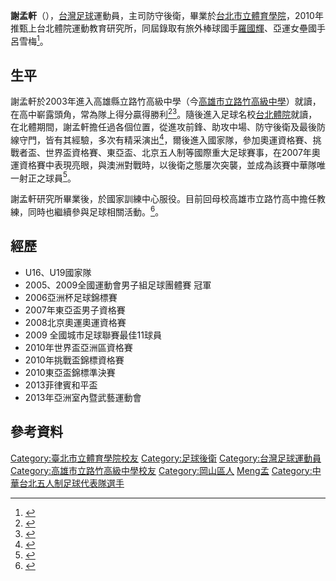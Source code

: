 {{Football player infobox
| playername = 謝孟軒
| image = 
| fullname = 謝孟軒
| englishfullname = Meng-hsuan Hsieh
| height = {{height|m=1.72}}
| dateofbirth = {{birth date and age|1986|5|12}}
| cityofbirth = [[高雄縣|高雄縣]]岡山鎮(今[[高雄市|高雄市]][[岡山區|岡山區]])
| countryofbirth ={{TWN}}
| currentclub = [[台灣國訓足球隊|台灣國訓足球隊]]
| clubnumber = 1
| position = [[後衛_(足球)|後衛]]
| youthyears = 2001－03<br />2003－05<br />2005－10
| youthclubs = 前峰國中<br />[[高雄市立路竹高級中學|路竹高中]]<br />[[台北市立體育學院|台北體院]]
| years = 2012年<br /> 2013- 
| clubs = [[大同足球隊|大同足球隊]]<br /> [[台灣國訓足球隊|台灣國訓足球隊]]
| caps(goals) = 
| nationalyears = 2005－
| nationalteam = [[中華台北足球代表隊|中華台北]]
| nationalcaps(goals) = ?（?）
| pcupdate = 2011年3月18日 (五) 15:00 (UTC)
| ntupdate = 2011年3月18日 (五) 15:00 (UTC)
}}
'''謝孟軒'''（{{bd|1986年|5月12日}}），[[台灣|台灣]][[足球|足球]]運動員，主司防守後衛，畢業於[[台北市立體育學院|台北市立體育學院]]，2010年推甄上台北體院運動教育研究所，同屆錄取有旅外棒球國手[[羅國輝|羅國輝]]、亞運女壘國手呂雪梅<ref>{{cite news|title=北體運動教育研究所　羅國輝榜首錄取|url=http://iservice.libertytimes.com.tw/liveNews/news.php?no=448577&type=%E9%AB%94%E8%82%B2|publisher=[[自由時報|自由時報]]|date=2010-12-31|quote=}}{{dead link|date=2018年4月 |bot=InternetArchiveBot |fix-attempted=yes }}</ref>。

== 生平 ==
謝孟軒於2003年進入高雄縣立路竹高級中學（今[[高雄市立路竹高級中學|高雄市立路竹高級中學]]）就讀，在高中嶄露頭角，常為隊上得分贏得勝利<ref>{{cite news|title=路中足球員謝孟軒專訪|url=http://www.ltsports.com.tw/main/news.asp?no=6981&N_Class=4|publisher=[[麗台運動報|麗台運動報]]|date=2003-01-26|quote=謝孟軒成為昨天決賽上最出風頭人物，路竹中學獲勝四分中有三球都是他的傑作，謝孟軒真是樂歪了！}}{{Dead link|date=2020年2月 |bot=InternetArchiveBot |fix-attempted=yes }}</ref><ref>{{cite news|title=世界中學足球賽代表隊 路竹、光復出線|url=http://www.ltsports.com.tw/football/latest/6947-news|publisher=[[麗台運動報|麗台運動報]]|date=2003-01-26|quote=七號林建廷抓住機會發角球給前鋒謝孟軒，謝孟軒一躍將球頂進門，為路中扳回寶貴一分，路中吃了定心丸，奪下第二分。路中再從左路進攻，以四十五度斜傳進球給謝孟軒，謝孟軒控球後轉身射門成功，為球隊拿下三比一領先拉開比數。}}{{dead link|date=2018年4月 |bot=InternetArchiveBot |fix-attempted=yes }}</ref>。隨後進入足球名校[[台北市立體育學院|台北體院]]就讀，在北體期間，謝孟軒擔任過各個位置，從進攻前鋒、助攻中場、防守後衛及最後防線守門，皆有其經驗，多次有精采演出<ref>{{cite news|title=足協杯大學菁英賽》謝孟軒致勝一擊　北體勝義守晉四|url=http://www.ltsports.com.tw/main/news.asp?no=49437&N_Class=4|publisher=[[麗台運動報|麗台運動報]]|date=2006-09-16|quote=北體教練張武業則表示，謝孟軒在國家隊雖打後衛，但體能和肌力在北體都是第一把交椅，也是該隊前場最有威脅的人物。}}{{Dead link|date=2020年2月 |bot=InternetArchiveBot |fix-attempted=yes }}</ref>，爾後進入國家隊，參加奧運資格賽、挑戰者盃、世界盃資格賽、東亞盃、北京五人制等國際重大足球賽事，在2007年奧運資格賽中表現亮眼，與澳洲對戰時，以後衛之態屢次突襲，並成為該賽中華隊唯一射正之球員<ref>{{cite news|title=奧運足球資格賽》攻守兼備　謝孟軒展現全能球風|url=http://www.ltsports.com.tw/main/news.asp?no=50941&N_Class=4|publisher=[[麗台運動報|麗台運動報]]|date=2007-02-14|quote=目前就讀台北體院的謝孟軒擁有絕佳的爆發力和速度，日本教練[[今井敏明|今井敏明]]看上他的彈性與判點能力，將其選入中華隊並從前鋒改造成後衛，成了這次奧運隊攻守兼備的活棋。}}{{Dead link|date=2020年2月 |bot=InternetArchiveBot |fix-attempted=yes }}</ref>。

謝孟軒研究所畢業後，於國家訓練中心服役。目前回母校高雄市立路竹高中擔任教練，同時也繼續參與足球相關活動。<ref>{{cite news|title=世界級倒掛金勾 謝孟軒|url=http://epl.appledaily.com.tw/articles/102-%E4%B8%96%E7%95%8C%E7%B4%9A%E5%80%92%E6%8E%9B%E9%87%91%E5%8B%BE+%E8%AC%9D%E5%AD%9F%E8%BB%92%EF%BC%9A%E7%9C%8B%E8%8B%B1%E8%B6%85%E5%AD%B8%E6%9C%83%EF%BC%81/|publisher=[[蘋果日報|蘋果日報]]|date=2007-02-14|quote=在第二輪對上高城足球俱樂部，卻像是吃了大力丸一般，各似各樣精采進球，最後以5：1奪下開季首勝。其中最令人驚歎的，莫過於阿蓮背號52號的謝孟軒，以一記精采的倒掛金勾，徹底讓高城的軍心潰敗。|deadurl=yes|archiveurl=https://web.archive.org/web/20150509234731/http://epl.appledaily.com.tw/articles/102-%E4%B8%96%E7%95%8C%E7%B4%9A%E5%80%92%E6%8E%9B%E9%87%91%E5%8B%BE+%E8%AC%9D%E5%AD%9F%E8%BB%92%EF%BC%9A%E7%9C%8B%E8%8B%B1%E8%B6%85%E5%AD%B8%E6%9C%83%EF%BC%81/|archivedate=2015-05-09|accessdate=2015-06-15}}</ref>。

==經歷==
*U16、U19國家隊
*2005、2009全國運動會男子組足球團體賽 冠軍
*2006亞洲杯足球錦標賽
*2007年東亞盃男子資格賽
*2008北京奧運奧運資格賽
*2009 全國城市足球聯賽最佳11球員
*2010年世界盃亞洲區資格賽
*2010年挑戰盃錦標資格賽
*2010東亞盃錦標準決賽
*2013菲律賓和平盃
*2013年亞洲室內暨武藝運動會

==參考資料==
{{reflist}}

{{2012年聯發科技全國城市足球聯賽 大同隊}}
{{2013年亞洲室內暨武藝運動會中華台北五人制足球代表隊}}
{{DEFAULTSORT:Xie謝}}
[[Category:臺北市立體育學院校友|Category:臺北市立體育學院校友]]
[[Category:足球後衛|Category:足球後衛]]
[[Category:台灣足球運動員|Category:台灣足球運動員]]
[[Category:高雄市立路竹高級中學校友|Category:高雄市立路竹高級中學校友]]
[[Category:岡山區人|Category:岡山區人]]
[[Category:謝姓|Meng孟]]
[[Category:中華台北五人制足球代表隊選手|Category:中華台北五人制足球代表隊選手]]